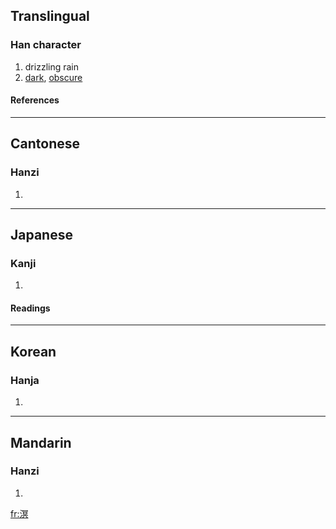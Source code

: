 ==Translingual==
===Han character===
{{Han char|rn=85|rad=水|as=10|sn=13|four=3718<sub>0</sub>|canj=水月日金 (EBAC)}}
# drizzling rain
# [[dark]], [[obscure]]
====References====
{{Han ref|kx=0640.020|dkj=17947|dj=1046.240|hdz=31709.050|uh=6E9F|ud=28319|bh=DE48|bd=56904}}

----
==Cantonese==
===Hanzi===
{{yue-hanzi|jyut=|y=ming4}}
# {{defn|Cantonese}}

----
==Japanese==
===Kanji===
{{ja-kanji|grade=|rs=水10}}
# {{defn|Japanese}} 
====Readings====
{{ja-readings|on=[[めい]] (mei)|kun=[[くらい]] (kurai), [[うみ]] (umi)}}

----
==Korean==
===Hanja===
{{ko-hanja|hangeul=명|eumhun=|rv=myeong|mr=myŏng|y=myeng}}
# {{defn|Korean}}

----
==Mandarin==
===Hanzi===
{{cmn-hanzi|pin=[[míng]] ([[ming2]])|wg=ming<sup>2</sup>}}
# {{defn|Mandarin}}

[[fr:溟]]